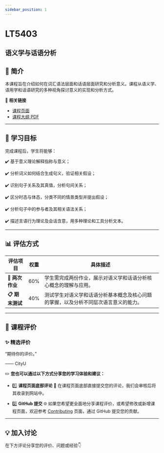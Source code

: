 ```yaml
---
sidebar_position: 1
---
```


# LT5403
## 语义学与话语分析

## **📘 简介**
本课程旨在介绍如何在词汇语法层面和话语层面研究和分析意义。课程从语义学、语用学和话语研究的多种视角探讨意义的实现和分析方式。

🔗 **相关链接**
- [课程页面](https://www.cityu.edu.hk/catalogue/pg/202425/course/LT5403.htm)
- [课程大纲 PDF](https://www.cityu.edu.hk/catalogue/pg/202425/course/LT5403.pdf)

---

## **🎯 学习目标**

完成课程后，学生将能够：

✔️ 基于意义理论解释指称与意义；

✔️ 分析词义如何结合生成句义，验证相关假设；

✔️ 识别句子关系及其真值，分析句间关系；

✔️ 区分时态与体态，分类不同的情景类型并提出假设；

✔️ 分析句子中的参与者及其相关语法关系；

✔️ 描述言语行为理论及会话含意，用多种理论和工具分析文本。

---

## **📊 评估方式**

| **评估项目**                | **权重** | **具体描述**                                                                                     |
|----------------------------|---------|-----------------------------------------------------------------------------------------------|
| **📝 两次作业**              | 60%     | 学生需完成两份作业，展示对语义学和话语分析核心概念的理解与应用。                                               |
| **📋 期末测试**              | 40%     | 测试学生对语义学和话语分析基本概念及核心问题的掌握，以及分析不同层次语言意义的能力。                                      |

---

## **💬 课程评价**

### ✨ **精选评价**
<div className={commentStyles.commentBox}>
    <p className={commentStyles.commentText}>
        “期待你的评价。”
    </p>
    <p className={commentStyles.commentAuthor}>—— CityU</p>
</div>

✏️ **您也可以通过以下方式分享您的学习体验和建议：**

- 1️⃣ **课程页面底部评论**
💬 在课程页面底部直接提交您的评论，我们会审核后将其收录到网站中。

- 2️⃣ **GitHub 提交**
🌐 如果您希望更全面地分享课程评价，或希望修改或新增课程页面，欢迎参考 [Contributing](https://penjc.github.io/CityU/contributing) 页面，通过 GitHub 提交您的贡献。

---

## **💡 加入讨论**

在下方评论分享您的评价、问题或经验👇
<Utterances />
